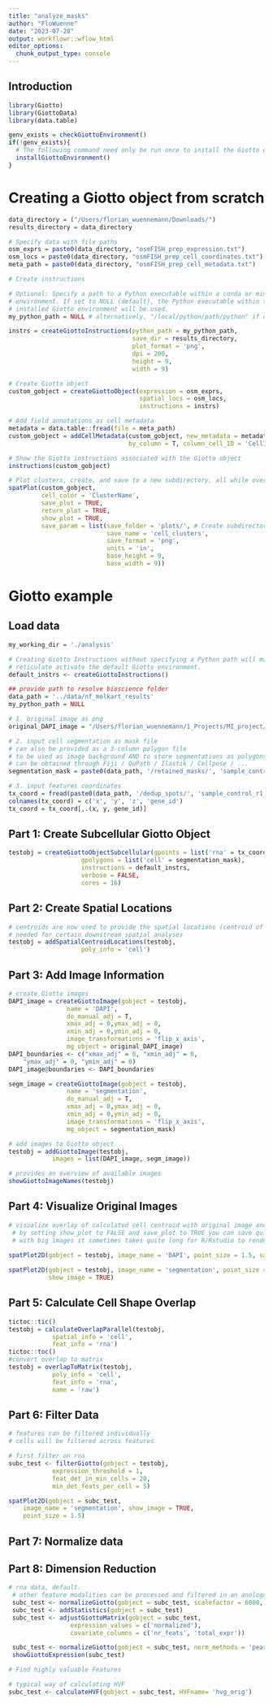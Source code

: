 ```yaml
---
title: "analyze_masks"
author: "FloWuenne"
date: "2023-07-28"
output: workflowr::wflow_html
editor_options:
  chunk_output_type: console
---
```


## Introduction

```r
library(Giotto)
library(GiottoData)
library(data.table)

genv_exists = checkGiottoEnvironment()
if(!genv_exists){
  # The following command need only be run once to install the Giotto environment.
  installGiottoEnvironment()
}
```

# Creating a Giotto object from scratch

```r
data_directory = ("/Users/florian_wuennemann/Downloads/")
results_directory = data_directory
```


```r
# Specify data with file paths
osm_exprs = paste0(data_directory, "osmFISH_prep_expression.txt")
osm_locs = paste0(data_directory, "osmFISH_prep_cell_coordinates.txt")
meta_path = paste0(data_directory, "osmFISH_prep_cell_metadata.txt")

# Create instructions

# Optional: Specify a path to a Python executable within a conda or miniconda
# environment. If set to NULL (default), the Python executable within the previously
# installed Giotto environment will be used.
my_python_path = NULL # alternatively, "/local/python/path/python" if desired.

instrs = createGiottoInstructions(python_path = my_python_path,
                                  save_dir = results_directory,
                                  plot_format = 'png',
                                  dpi = 200,
                                  height = 9,
                                  width = 9)

# Create Giotto object
custom_gobject = createGiottoObject(expression = osm_exprs,
                                    spatial_locs = osm_locs,
                                    instructions = instrs)

# Add field annotations as cell metadata
metadata = data.table::fread(file = meta_path)
custom_gobject = addCellMetadata(custom_gobject, new_metadata = metadata,
                                 by_column = T, column_cell_ID = 'CellID')

# Show the Giotto instructions associated with the Giotto object
instructions(custom_gobject)
```

```r
# Plot clusters, create, and save to a new subdirectory, all while overwriting formatting
spatPlot(custom_gobject,
         cell_color = 'ClusterName',
         save_plot = TRUE,
         return_plot = TRUE,
         show_plot = TRUE,
         save_param = list(save_folder = 'plots/', # Create subdirectory
                           save_name = 'cell_clusters',
                           save_format = 'png',
                           units = 'in',
                           base_height = 9,
                           base_width = 9))

```



# Giotto example

## Load data

```r
my_working_dir = './analysis'

# Creating Giotto Instructions without specifying a Python path will make
# reticulate activate the default Giotto environment.
default_instrs <- createGiottoInstructions()
```

```r
## provide path to resolve bioscience folder
data_path = '../data/nf_molkart_results'
my_python_path = NULL

# 1. original image as png
original_DAPI_image = "/Users/florian_wuennemann/1_Projects/MI_project/data/molcart_AB_stains/sample_control_r1_s1.DAPI.jpeg"

# 2. input cell segmentation as mask file
# can also be provided as a 3-column polygon file
# to be used as image background AND to store segmentations as polygons
# can be obtained through Fiji / QuPath / Ilastik / Cellpose / ...
segmentation_mask = paste0(data_path, '/retained_masks/', 'sample_control_r1_s1_cellpose.retained_masks.16bit.png')

# 3. input features coordinates
tx_coord = fread(paste0(data_path, '/dedup_spots/', 'sample_control_r1_s1.spots_markedDups.txt'))
colnames(tx_coord) = c('x', 'y', 'z', 'gene_id')
tx_coord = tx_coord[,.(x, y, gene_id)]
```

## Part 1: Create Subcellular Giotto Object

```r
testobj = createGiottoObjectSubcellular(gpoints = list('rna' = tx_coord),
                    gpolygons = list('cell' = segmentation_mask),
                    instructions = default_instrs,
                    verbose = FALSE,
                    cores = 16)
```

## Part 2: Create Spatial Locations

```r
# centroids are now used to provide the spatial locations (centroid of each cell)
# needed for certain downstream spatial analyses
testobj = addSpatialCentroidLocations(testobj,
                    poly_info = 'cell')
```

## Part 3: Add Image Information

```r
# create Giotto images
DAPI_image = createGiottoImage(gobject = testobj,
                name = 'DAPI',
                do_manual_adj = T,
                xmax_adj = 0,ymax_adj = 0,
                xmin_adj = 0,ymin_adj = 0,
                image_transformations = 'flip_x_axis',
                mg_object = original_DAPI_image)
DAPI_boundaries <- c("xmax_adj" = 0, "xmin_adj" = 0,
	"ymax_adj" = 0,	"ymin_adj" = 0)
DAPI_image@boundaries <- DAPI_boundaries

segm_image = createGiottoImage(gobject = testobj,
                name = 'segmentation',
                do_manual_adj = T,
                xmax_adj = 0,ymax_adj = 0,
                xmin_adj = 0,ymin_adj = 0,
                image_transformations = 'flip_x_axis',
                mg_object = segmentation_mask)

# add images to Giotto object
testobj = addGiottoImage(testobj,
            images = list(DAPI_image, segm_image))

# provides an overview of available images
showGiottoImageNames(testobj)
```

## Part 4: Visualize Original Images

```r
# visualize overlay of calculated cell centroid with original image and segmentation mask file
 # by setting show_plot to FALSE and save_plot to TRUE you can save quite some time when creating plots
 # with big images it sometimes takes quite long for R/Rstudio to render them
 
spatPlot2D(gobject = testobj, image_name = 'DAPI', point_size = 1.5, save_plot = F, show_image = TRUE)
```


```r
spatPlot2D(gobject = testobj, image_name = 'segmentation', point_size = 1.5,
           show_image = TRUE)
```

## Part 5: Calculate Cell Shape Overlap

```r
tictoc::tic()
testobj = calculateOverlapParallel(testobj,
            spatial_info = 'cell',
            feat_info = 'rna')
tictoc::toc()
#convert overlap to matrix
testobj = overlapToMatrix(testobj,
            poly_info = 'cell',
            feat_info = 'rna',
            name = 'raw')
```

## Part 6: Filter Data

```r
# features can be filtered individually
# cells will be filtered across features

# first filter on rna
subc_test <- filterGiotto(gobject = testobj,
            expression_threshold = 1,
            feat_det_in_min_cells = 20,
            min_det_feats_per_cell = 5)

spatPlot2D(gobject = subc_test,
    image_name = 'segmentation', show_image = TRUE,
    point_size = 1.5)

```


## Part 7: Normalize data



## Part 8: Dimension Reduction

```r
# rna data, default.
 # other feature modalities can be processed and filtered in an anologous manner
 subc_test <- normalizeGiotto(gobject = subc_test, scalefactor = 6000, verbose = T)
 subc_test <- addStatistics(gobject = subc_test)
 subc_test <- adjustGiottoMatrix(gobject = subc_test,
                 expression_values = c('normalized'),
                 covariate_columns = c('nr_feats', 'total_expr'))

 subc_test <- normalizeGiotto(gobject = subc_test, norm_methods = 'pearson_resid', update_slot = 'pearson')
 showGiottoExpression(subc_test)
```


```r
# Find highly valuable Features

# typical way of calculating HVF
subc_test <- calculateHVF(gobject = subc_test, HVFname= 'hvg_orig')
```

